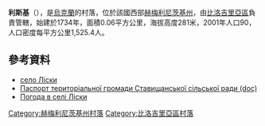 {{coord|50|2|35|N|26|14|55|E|scale:100000|display=title}}

'''利斯基'''（{{lang-uk|Ліски}}），是[[烏克蘭|烏克蘭]]的村落，位於該國西部[[赫梅利尼茨基州|赫梅利尼茨基州]]，由[[比洛吉里亞區|比洛吉里亞區]]負責管轄，始建於1734年，面積0.06平方公里，海拔高度281米，2001年人口90，人口密度每平方公里1,525.4人。

==參考資料==
* [http://w1.c1.rada.gov.ua/pls/z7503/A005?rdat1=10.11.2013&rf7571=35404 село Ліски]{{Wayback|url=http://w1.c1.rada.gov.ua/pls/z7503/A005?rdat1=10.11.2013&rf7571=35404 |date=20170116181257 }}
* [https://web.archive.org/web/20131023124309/http://oblrada.km.ua/userfiles/%D0%BF%D0%B0%D1%81%D0%BF%D0%BE%D1%80%D1%82%20%D0%A1%D1%82%D0%B0%D0%B2%D0%B8%D1%89%D0%B0%D0%BD%D1%81%D1%8C%D0%BA%D0%BE%D1%97%20%D1%81%D1%96%D0%BB%D1%8C%D1%81%D1%8C%D0%BA%D0%BE%D1%97%20%D1%80%D0%B0%D0%B4%D0%B8%20%D0%91%D1%96%D0%BB%D0%BE%D0%B3%D1%96%D1%80%D1%81%D1%8C%D0%BA%D0%B8%D0%B9%20%D1%80%D0%B0%D0%B9%D0%BE%D0%BD.doc Паспорт територіальної громади Ставищанської сільської ради (doc)]
* [http://weather.in.ua/ua/hmel'nickaja/13586 Погода в селі Ліски]{{Wayback|url=http://weather.in.ua/ua/hmel'nickaja/13586 |date=20111220083122 }}

{{DEFAULTSORT:Ліски}}
[[Category:赫梅利尼茨基州村落|Category:赫梅利尼茨基州村落]]
[[Category:比洛吉里亞區村落|Category:比洛吉里亞區村落]]


{{Khmelnytskyi-geo-stub}}